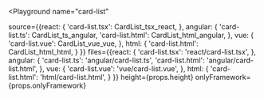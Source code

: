 

<Playground
  name="card-list"
  
  source={{react: {
             'card-list.tsx': CardList_tsx_react,
           },
           angular: {
             'card-list.ts': CardList_ts_angular,
             'card-list.html': CardList_html_angular,
           },
           vue: {
             'card-list.vue': CardList_vue_vue,
           },
           html: {
             'card-list.html': CardList_html_html,
           }
}}
  files={{react: {
            'card-list.tsx': 'react/card-list.tsx',
          },
          angular: {
            'card-list.ts': 'angular/card-list.ts',
            'card-list.html': 'angular/card-list.html',
          },
          vue: {
            'card-list.vue': 'vue/card-list.vue',
          },
          html: {
            'card-list.html': 'html/card-list.html',
          }
}}
  height={props.height}
  onlyFramework={props.onlyFramework}
></Playground>
